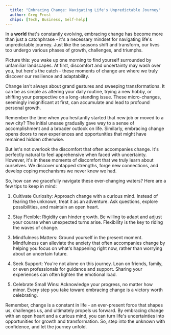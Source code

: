 ```yaml
---
  title: "Embracing Change: Navigating Life's Unpredictable Journey"
  author: Greg Frost
  chips: [Tech, Business, Self-help]
---
```


In a **world** that's constantly evolving, embracing change has become
more than just a catchphrase - it's a necessary mindset for navigating
life's unpredictable journey. Just like the seasons shift and
transform, our lives too undergo various phases of growth, challenges,
and triumphs.

Picture this: you wake up one morning to find yourself surrounded by
unfamiliar landscapes. At first, discomfort and uncertainty may wash
over you, but here's the catch - these moments of change are where we
truly discover our resilience and adaptability.

Change isn't always about grand gestures and sweeping transformations.
It can be as simple as altering your daily routine, trying a new
hobby, or shifting your perspective on a long-standing issue. These
micro-changes, seemingly insignificant at first, can accumulate and
lead to profound personal growth.

Remember the time when you hesitantly started that new job or moved to
a new city? The initial unease gradually gave way to a sense of
accomplishment and a broader outlook on life. Similarly, embracing
change opens doors to new experiences and opportunities that might
have remained hidden otherwise.

But let's not overlook the discomfort that often accompanies change.
It's perfectly natural to feel apprehensive when faced with
uncertainty. However, it's in these moments of discomfort that we
truly learn about ourselves. We discover untapped strengths, forge new
connections, and develop coping mechanisms we never knew we had.

So, how can we gracefully navigate these ever-changing waters? Here
are a few tips to keep in mind:

1. Cultivate Curiosity: Approach change with a curious mind.
   Instead of fearing the unknown, treat it as an adventure. Ask
   questions, explore possibilities, and maintain an open heart.

2. Stay Flexible: Rigidity can hinder growth. Be willing to adapt
   and adjust your course when unexpected turns arise. Flexibility is
   the key to riding the waves of change.

3. Mindfulness Matters: Ground yourself in the present moment.
   Mindfulness can alleviate the anxiety that often accompanies
   change by helping you focus on what's happening right now, rather
   than worrying about an uncertain future.

4. Seek Support: You're not alone on this journey. Lean on
   friends, family, or even professionals for guidance and support.
   Sharing your experiences can often lighten the emotional load.

5. Celebrate Small Wins: Acknowledge your progress, no matter how
   minor. Every step you take toward embracing change is a victory
   worth celebrating.

Remember, change is a constant in life - an ever-present force that
shapes us, challenges us, and ultimately propels us forward. By
embracing change with an open heart and a curious mind, you can turn
life's uncertainties into opportunities for growth and transformation.
So, step into the unknown with confidence, and let the journey unfold.
